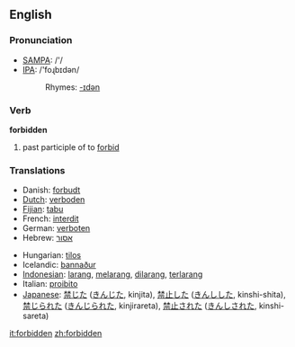 ==English==

===Pronunciation===

* [[w:SAMPA|SAMPA]]: /'/
* [[w:IPA|IPA]]: /'foɻbɪdən/
*:Rhymes: [[Rhymes:English:-ɪdən|-ɪdən]]

===Verb===
'''forbidden'''

# past participle of to [[forbid]]

===Translations===

{{top}}
* Danish: [[forbudt]]
* [[Dutch]]: [[verboden]]
* [[Fijian]]: [[tabu]]
* French: [[interdit]]
* German: [[verboten]]
* Hebrew: [[אסור]]
{{mid}}
* Hungarian: [[tilos]]
* Icelandic: [[bannaður]]
* [[Indonesian]]: [[larang]], [[larang|melarang]], [[larang|dilarang]], [[larang|terlarang]]
* Italian: [[proibito]]
* [[Japanese]]: [[禁じた]] ([[きんじた]], kinjita), [[禁止]]した ([[きんし]]した, kinshi-shita), [[禁じられた]] ([[きんじられた]], kinjirareta), [[禁止]]された ([[きんし]]された, kinshi-sareta)
{{bottom}}

[[it:forbidden]]
[[zh:forbidden]]